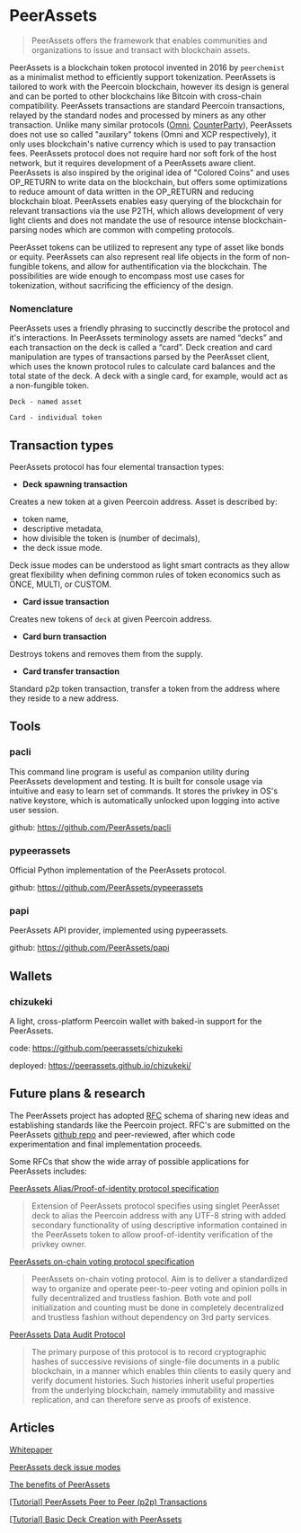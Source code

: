 <!-- KEYWORDS: peerassets -->
# PeerAssets

> PeerAssets offers the framework that enables communities and organizations to issue and transact with blockchain assets.

PeerAssets is a blockchain token protocol invented in 2016 by `peerchemist` as a minimalist method to efficiently support tokenization. PeerAssets is tailored to work with the Peercoin blockchain, however its design is general and can be ported to other blockchains like Bitcoin with cross-chain compatibility.
PeerAssets transactions are standard Peercoin transactions, relayed by the standard nodes and processed by miners as any other transaction. Unlike many similar protocols ([Omni](http://www.omnilayer.org/), [CounterParty](http://counterparty.io/)), PeerAssets does not use so called "auxilary" tokens (Omni and XCP respectively), it only uses blockchain's native currency which is used to pay transaction fees. PeerAssets protocol does not require hard nor soft fork of the host network, but it requires development of a PeerAssets aware client. PeerAssets is also inspired by the original idea of "Colored Coins" and uses OP_RETURN to write data on the blockchain, but offers some optimizations to reduce amount of data written in the OP_RETURN and reducing blockchain bloat.
PeerAssets enables easy querying of the blockchain for relevant transactions via the use P2TH, which allows development of very light clients and does not mandate the use of resource intense blockchain-parsing nodes which are common with competing protocols.

PeerAsset tokens can be utilized to represent any type of asset like bonds or equity. PeerAssets can also represent real life objects in the form of non-fungible tokens, and allow for authentification via the blockchain. The possibilities are wide enough to encompass most use cases for tokenization, without sacrificing the efficiency of the design.

### Nomenclature

PeerAssets uses a friendly phrasing to succinctly describe the protocol and it's interactions. In PeerAssets terminology assets are named “decks” and each transaction on the deck is called a “card”. Deck creation and card manipulation are types of transactions parsed by the PeerAsset client, which uses the known protocol rules to calculate card balances and the total state of the deck. A deck with a single card, for example, would act as a non-fungible token.

`Deck - named asset`

`Card - individual token`

## Transaction types

PeerAssets protocol has four elemental transaction types:

-   **Deck spawning transaction**

Creates a new token at a given Peercoin address. Asset is described by:

-   token name,
-   descriptive metadata,
-   how divisible the token is (number of decimals),
-   the deck issue mode.

Deck issue modes can be understood as light smart contracts as they allow great flexibility when defining common rules of token economics such as ONCE, MULTI, or CUSTOM.

-   **Card issue transaction**

Creates new tokens of `deck` at given Peercoin address.

-   **Card burn transaction**

Destroys tokens and removes them from the supply.

-   **Card transfer transaction**

Standard p2p token transaction, transfer a token from the address where they reside to a new address.

## Tools

### pacli

This command line program is useful as companion utility during PeerAssets development and testing. It is built for console usage via intuitive and easy to learn set of commands. It stores the privkey in OS's native keystore, which is automatically unlocked upon logging into active user session.

github: https://github.com/PeerAssets/pacli

### pypeerassets

Official Python implementation of the PeerAssets protocol.

github: https://github.com/PeerAssets/pypeerassets

### papi

PeerAssets API provider, implemented using pypeerassets.

github: https://github.com/PeerAssets/papi

## Wallets

### chizukeki

A light, cross-platform Peercoin wallet with baked-in support for the PeerAssets.

code: https://github.com/peerassets/chizukeki

deployed: https://peerassets.github.io/chizukeki/

## Future plans & research

The PeerAssets project has adopted [RFC](https://en.wikipedia.org/wiki/Request_for_Comments) schema of sharing new ideas and establishing standards like the Peercoin project.
RFC's are submitted on the PeerAssets [github repo](https://github.com/PeerAssets/peerassets-rfcs) and peer-reviewed, after which code experimentation and final implementation proceeds.

Some RFCs that show the wide array of possible applications for PeerAssets includes:

[PeerAssets Alias/Proof-of-identity protocol specification](https://github.com/PeerAssets/peerassets-rfcs/blob/master/0003-peerassets-alias-poid-protocol-specification.md)

> Extension of PeerAssets protocol specifies using singlet PeerAsset deck to alias the Peercoin address with any UTF-8 string with added secondary functionality of using descriptive information contained in the PeerAssets token to allow proof-of-identity verification of the privkey owner.

[PeerAssets on-chain voting protocol specification](https://github.com/PeerAssets/peerassets-rfcs/blob/master/0005-on-chain-voting-protocol-proposal.md)

> PeerAssets on-chain voting protocol. Aim is to deliver a standardized way to organize and operate peer-to-peer voting and opinion polls in fully decentralized and trustless fashion. Both vote and poll initialization and counting must be done in completely decentralized and trustless fashion without dependency on 3rd party services.

[PeerAssets Data Audit Protocol](https://github.com/PeerAssets/peerassets-rfcs/blob/master/0009-data-audit.md)

> The primary purpose of this protocol is to record cryptographic hashes of successive revisions of single-file documents in a public blockchain, in a manner which enables thin clients to easily query and verify document histories. Such histories inherit useful properties from the underlying blockchain, namely immutability and massive replication, and can therefore serve as proofs of existence.

## Articles

[Whitepaper](http://peerassets.github.io/WhitePaper/)

[PeerAssets deck issue modes](https://medium.com/peercoin/peerassets-deck-issue-modes-c419f38f7800)

[The benefits of PeerAssets](https://medium.com/peercoin/the-benefits-of-peerassets-77bad7693925)

[[Tutorial] PeerAssets Peer to Peer (p2p) Transactions](https://talk.peercoin.net/t/tutorial-peerassets-peer-to-peer-p2p-transactions/8640)

[[Tutorial] Basic Deck Creation with PeerAssets](https://talk.peercoin.net/t/tutorial-basic-deck-creation-with-peerassets/8639)
